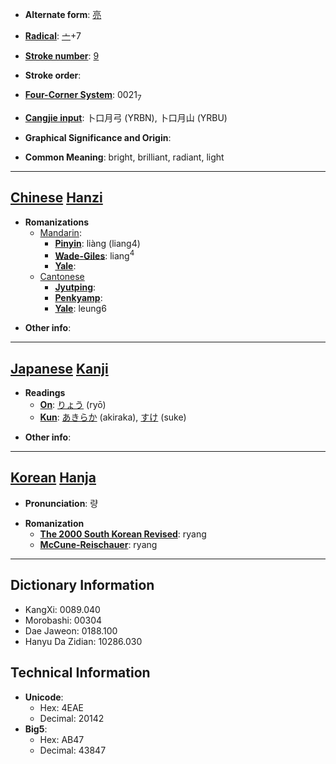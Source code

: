 * '''Alternate form''': [[亮]]

* '''[[Wiktionary:Chinese radical index| Radical]]''': [[Wiktionary:Chinese radical index 亠|亠]]+7

* '''[[Wiktionary:Chinese total strokes index|Stroke number]]''': [[Wiktionary:Chinese total strokes index 9|9]]

* '''Stroke order''': 

* '''[[Wiktionary:Chinese four corner index|Four-Corner System]]''': 0021<sub>7</sub>

* '''[[Wiktionary:Chinese Cangjie index|Cangjie input]]''': 卜口月弓 (YRBN), 卜口月山 (YRBU)

* '''Graphical Significance and Origin''': 

* '''Common Meaning''': bright, brilliant, radiant, light

----

== [[Chinese]] [[Hanzi]] ==

* '''Romanizations'''
** [[Mandarin]]:
*** '''[[Pinyin]]''': liàng (liang4)
*** '''[[Wade-Giles]]''': liang<sup>4</sup>
*** '''[[Yale]]''': 
**[[Cantonese]]
***'''[[Jyutping]]''':
***'''[[Penkyamp]]''': 
***'''[[Yale]]''': leung6

* '''Other info''': 

----

== [[Japanese]] [[Kanji]] ==

* '''Readings'''
** '''[[On]]''': [[りょう]] (ryō)
** '''[[Kun]]''': [[あきらか]] (akiraka), [[すけ]] (suke)

* '''Other info''':  

----

== [[Korean]] [[Hanja]] ==

* '''Pronunciation''': 량

* '''Romanization'''
** '''[[The 2000 South Korean Revised Romanization|The 2000 South Korean Revised]]''': ryang
** '''[[McCune-Reischauer]]''': ryang

----

== Dictionary Information ==

* KangXi: 0089.040
* Morobashi: 00304
* Dae Jaweon: 0188.100
* Hanyu Da Zidian: 10286.030

== Technical Information ==

* '''Unicode''':
** Hex: 4EAE
** Decimal: 20142
* '''Big5''':
** Hex: AB47
** Decimal: 43847